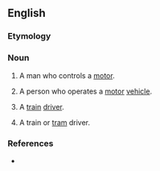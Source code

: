 ==English==

===Etymology===
{{suffix|en|motor|man}}

===Noun===
{{en-noun|motormen}}

# {{lb|en|dated}} A man who controls a [[motor]].
# A person who operates a [[motor]] [[vehicle]].
# {{lb|en|India}} A [[train]] [[driver]].
# {{lb|en|UK}} A train or [[tram]] driver.

===References===
* {{R:Lexico}}